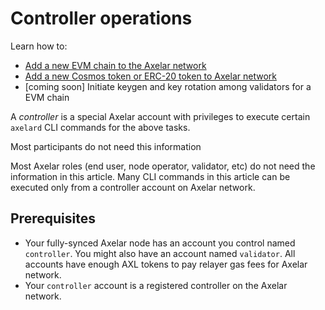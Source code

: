 # Controller operations


Learn how to:

- [Add a new EVM chain to the Axelar network](/controller/add-evm-chain)
- [Add a new Cosmos token or ERC-20 token to Axelar network](/controller/deploy-token)
- [coming soon] Initiate keygen and key rotation among validators for a EVM chain

A _controller_ is a special Axelar account with privileges to execute certain `axelard` CLI commands for the above tasks.

<Callout emoji="📝">
  Most participants do not need this information

Most Axelar roles (end user, node operator, validator, etc) do not need the information in this article. Many CLI commands in this article can be executed only from a controller account on Axelar network.
</Callout>

## Prerequisites

- Your fully-synced Axelar node has an account you control named `controller`. You might also have an account named `validator`. All accounts have enough AXL tokens to pay relayer gas fees for Axelar network.
- Your `controller` account is a registered controller on the Axelar network.
